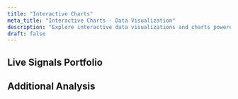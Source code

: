 ```yaml
---
title: "Interactive Charts"
meta_title: "Interactive Charts - Data Visualization"
description: "Explore interactive data visualizations and charts powered by Plotly.js"
draft: false
---
```



<div class="grid grid-cols-1 gap-6 lg:grid-cols-2">

<ChartDisplay
  client:only="react"
  title="Bitcoin Portfolio Value Comparison"
  category="Bitcoin Performance"
  description="Multi-strategy Bitcoin trading vs buy-and-hold approach from 2014-2025. Active strategy: $1,000 → $113,312 (11,231% return)."
  chartType="portfolio-value-comparison"
/>

<ChartDisplay
  client:only="react"
  title="Bitcoin Returns Comparison"
  category="Bitcoin Performance"
  description="Daily returns comparison: multi-strategy Bitcoin trading vs passive buy-and-hold showing day-to-day percentage changes over 3,960 days of market data."
  chartType="returns-comparison"
/>

<ChartDisplay
  client:only="react"
  title="Bitcoin Portfolio Drawdown Analysis"
  category="Bitcoin Risk Analysis"
  description="Bitcoin portfolio risk analysis showing drawdown periods. Maximum drawdown: 53.23% with 839-day recovery duration."
  chartType="portfolio-drawdowns"
/>

</div>

## Live Signals Portfolio

<div class="grid grid-cols-1 gap-6 lg:grid-cols-2">

<ChartDisplay
  client:only="react"
  title="Live Signals MFE/MAE Analysis"
  category="Live Trading Risk Analysis"
  description="Risk-reward analysis focusing on Maximum Favorable Excursion (MFE) and Maximum Adverse Excursion (MAE) with portfolio equity as context. Shows potential upside vs downside exposure in live trading."
  chartType="live-signals-equity-curve"
/>

<ChartDisplay
  client:only="react"
  title="Live Signals vs Market Benchmarks"
  category="Live Trading Performance Comparison"
  description="Comparative performance analysis showing live signals portfolio against major market benchmarks: SPY (S&P 500), QQQ (Nasdaq 100), and Bitcoin. All series normalized to 100% for relative performance comparison."
  chartType="live-signals-benchmark-comparison"
/>

<ChartDisplay
  client:only="react"
  title="Live Signals Drawdown Analysis"
  category="Live Trading Risk"
  description="Live portfolio drawdown periods showing risk management during real trading. Peak drawdown of $69.23 with successful recovery to profitability."
  chartType="live-signals-drawdowns"
/>

</div>

<div class="grid grid-cols-1 gap-6 lg:grid-cols-2">

<ChartDisplay
  client:only="react"
  title="Live Signals Weekly Candlestick Chart"
  category="Live Trading Technical Analysis"
  description="Weekly OHLC candlestick view of live signals equity performance. Aggregates daily equity data into weekly candles for technical analysis."
  chartType="live-signals-weekly-candlestick"
/>

<ChartDisplay
  client:only="react"
  title="Closed Position PnL Waterfall"
  category="Live Trading Individual Trades"
  description="Waterfall chart showing individual trade profits and losses from closed positions, sorted from highest to lowest PnL. Visualizes contribution of each trade to overall portfolio performance."
  chartType="trade-pnl-waterfall"
/>

<ChartDisplay
  client:only="react"
  title="Position Cumulative PnL Time Series"
  category="Live Trading Positions"
  description="Multi-line time series showing cumulative PnL for each position, indexed to $0 at entry date. Shows closed positions data when no open positions are available (38 completed trades)."
  chartType="open-positions-pnl-timeseries"
  positionType="auto"
/>

<ChartDisplay
  client:only="react"
  title="Position Cumulative PnL Time Series (Weekly)"
  category="Live Trading Positions"
  description="Weekly aggregated view of position PnL showing end-of-week cumulative values for each ticker. Shows closed positions data when no open positions are available, providing cleaner visualization of longer-term trends."
  chartType="open-positions-pnl-timeseries"
  timeframe="weekly"
  positionType="auto"
/>

<ChartDisplay
  client:only="react"
  title="Open Position PnL Time Series (Indexed)"
  category="Live Trading Positions"
  description="Indexed view of position PnL showing cumulative values by position bar rather than date. Shows closed positions data when no open positions are available (38 completed trades), with each bar representing sequential position progression from entry onwards."
  chartType="open-positions-pnl-timeseries"
  timeframe="daily"
  indexed={true}
  positionType="open"
/>

<ChartDisplay
  client:only="react"
  title="Closed Position PnL Performance"
  category="Live Trading Positions"
  description="Indexed view of position PnL showing cumulative values by position bar rather than date. Shows closed positions data when no open positions are available (38 completed trades), with each bar representing sequential position progression from entry onwards."
  chartType="closed-positions-pnl-timeseries"
  timeframe="daily"
  indexed={true}
  positionType="closed"
/>

</div>

## Additional Analysis

<div class="grid grid-cols-1 gap-6">

<ChartDisplay
  client:only="react"
  title="Apple Stock Reference"
  category="Reference Data"
  description="Interactive chart showing Apple stock high and low prices from July to December 2016. Data sourced from Plotly's public dataset."
  chartType="apple-stock"
/>

</div>
